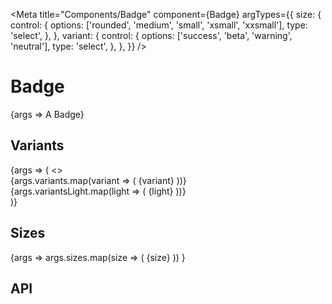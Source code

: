 
<Meta
  title="Components/Badge"
  component={Badge}
  argTypes={{
    size: {
      control: {
        options: ['rounded', 'medium', 'small', 'xsmall', 'xxsmall'],
        type: 'select',
      },
    },
    variant: {
      control: {
        options: ['success', 'beta', 'warning', 'neutral'],
        type: 'select',
      },
    },
  }}
/>

# Badge

<Canvas>
  <Story name="Basic" args={{}}>
    {args => <Badge {...args}>A Badge</Badge>}
  </Story>
</Canvas>

## Variants

<Canvas>
  <Story
    name="Variants"
    args={{
      variants: ['primary', 'success', 'beta', 'error', 'info', 'neutral'],
      variantsLight: [
        'light-primary',
        'light-success',
        'light-beta',
        'light-error',
        'light-info',
        'light-neutral',
      ],
    }}
  >
    {args => (
      <>
        <div>
          {args.variants.map(variant => (
            <Badge m={1} key={variant} variant={variant}>
              {variant}
            </Badge>
          ))}
        </div>
        <div>
          {args.variantsLight.map(light => (
            <Badge m={1} key={light} variant={light}>
              {light}
            </Badge>
          ))}
        </div>
      </>
    )}
  </Story>
</Canvas>

## Sizes

<Canvas>
  <Story
    name="Sizes"
    args={{
      sizes: ['medium', 'small', 'xsmall', 'xxsmall', 'rounded'],
    }}
  >
    {args =>
      args.sizes.map(size => (
        <Badge key={size} size={size} mx={1}>
          {size}
        </Badge>
      ))
    }
  </Story>
</Canvas>

## API

<ArgsTable of={Badge} />
